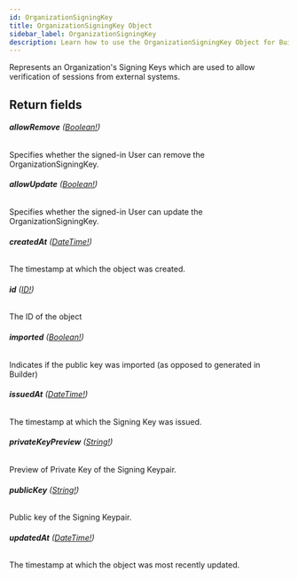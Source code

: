 ```yaml
---
id: OrganizationSigningKey
title: OrganizationSigningKey Object
sidebar_label: OrganizationSigningKey
description: Learn how to use the OrganizationSigningKey Object for Builder's API.
---
```


Represents an Organization's Signing Keys which are used to allow verification
of sessions from external systems.

## Return fields

###### <b>allowRemove</b> ([Boolean!](/composer/builder/api/schema/scalar/Boolean.mdx))

Specifies whether the signed-in User can remove the OrganizationSigningKey.

###### <b>allowUpdate</b> ([Boolean!](/composer/builder/api/schema/scalar/Boolean.mdx))

Specifies whether the signed-in User can update the OrganizationSigningKey.

###### <b>createdAt</b> ([DateTime!](/composer/builder/api/schema/scalar/DateTime.mdx))

The timestamp at which the object was created.

###### <b>id</b> ([ID!](/composer/builder/api/schema/scalar/ID.mdx))

The ID of the object

###### <b>imported</b> ([Boolean!](/composer/builder/api/schema/scalar/Boolean.mdx))

Indicates if the public key was imported (as opposed to generated in Builder)

###### <b>issuedAt</b> ([DateTime!](/composer/builder/api/schema/scalar/DateTime.mdx))

The timestamp at which the Signing Key was issued.

###### <b>privateKeyPreview</b> ([String!](/composer/builder/api/schema/scalar/String.mdx))

Preview of Private Key of the Signing Keypair.

###### <b>publicKey</b> ([String!](/composer/builder/api/schema/scalar/String.mdx))

Public key of the Signing Keypair.

###### <b>updatedAt</b> ([DateTime!](/composer/builder/api/schema/scalar/DateTime.mdx))

The timestamp at which the object was most recently updated.
